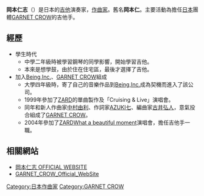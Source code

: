 {{japanese|japanese=岡本仁志|kana=おかもと ひとし|romaji=Okamto Kitoshi}}
'''岡本仁志'''（{{bd|1976年|6月12日}}）是日本的[[吉他|吉他]]演奏家，[[作曲家|作曲家]]。舊名'''岡本仁'''。主要活動為擔任[[日本|日本]]團體[[GARNET_CROW|GARNET CROW]]的吉他手。

==經歷==
*學生時代
**中學二年級時被學習鋼琴的同學影響，開始學習吉他。
**本來是想學鼓，由於住在住宅區，最後才選擇了吉他。
*加入[[Being,Inc.|Being,Inc.]]、[[GARNET_CROW|GARNET CROW]]組成
**大學四年級時，寄了自己的音樂作品到[[Being,Inc.|Being,Inc.]]成為契機而進入了該公司。
**1999年參加了[[ZARD|ZARD]]的單曲製作及「Cruising & Live」演唱會。
**同年和新人作曲家[[中村由利|中村由利]]、作詞家[[AZUKI七|AZUKI七]]、編曲家[[古井弘人|古井弘人]]，意氣投合組成了[[GARNET_CROW|GARNET CROW]]。
**2004年參加了[[ZARD|ZARD]][[What_a_beautiful_moment|What a beautiful moment]]演唱會，擔任吉他手一職。

==相關網站==
* [http://www.giza.co.jp/okamoto/ 岡本仁志 OFFICIAL WEBSITE] {{Wayback|url=http://www.giza.co.jp/okamoto/ |date=20060615000739 }}
* [http://garnetcrow.com/index.html GARNET_CROW_Official_WebSite] {{Wayback|url=http://garnetcrow.com/index.html |date=20070912131755 }}

[[Category:日本作曲家|Category:日本作曲家]]
[[Category:GARNET_CROW|Category:GARNET CROW]]

{{DEFAULTSORT:okamoto hitoshi}}
